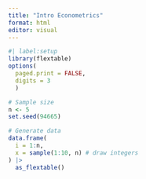 ```yaml
---
title: "Intro Econometrics"
format: html
editor: visual
---
```


```r
#| label:setup
library(flextable)
options(
  paged.print = FALSE,
  digits = 3
  )
```

```r
# Sample size
n <- 5
set.seed(94665)

# Generate data
data.frame(
  i = 1:n,
  x = sample(1:10, n) # draw integers
) |> 
  as_flextable()
```

